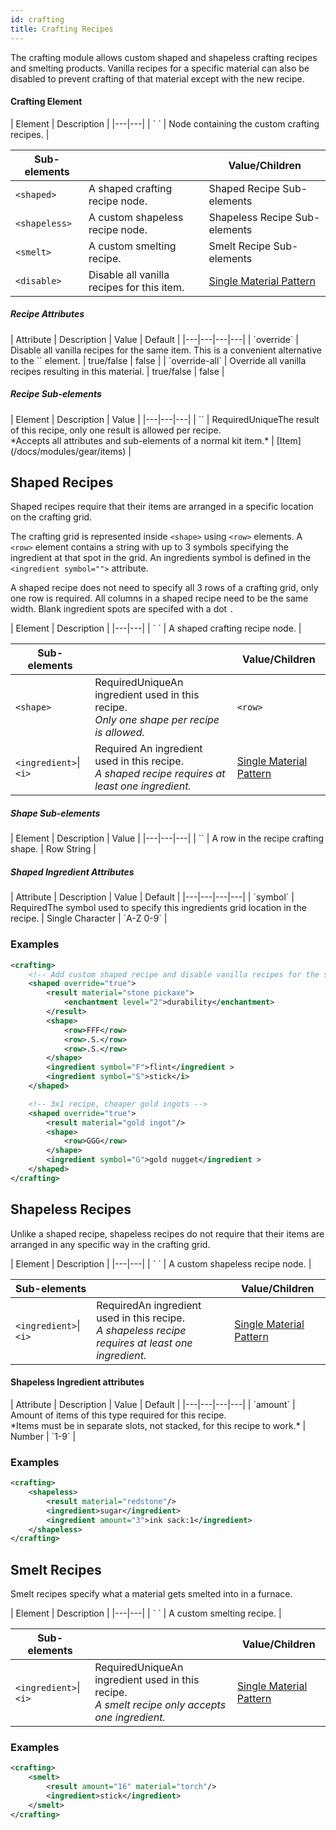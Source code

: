 ```yaml
---
id: crafting
title: Crafting Recipes
---
```


The crafting module allows custom shaped and shapeless crafting recipes and smelting products. 
Vanilla recipes for a specific material can also be disabled to prevent crafting of that material except with the new recipe.

#### Crafting Element

<div className="table-container">
  | Element | Description |
  |---|---|
  | `<crafting> </crafting>` | Node containing the custom crafting recipes. |

  | Sub-elements || Value/Children |
  |---|---|---|
  | `<shaped>` | A shaped crafting recipe node. | <span className="badge badge--secondary">Shaped Recipe Sub-elements</span> |
  | `<shapeless>` | A custom shapeless recipe node. | <span className="badge badge--secondary">Shapeless Recipe Sub-elements</span> |
  | `<smelt>` | A custom smelting recipe. | <span className="badge badge--secondary">Smelt Recipe Sub-elements</span> |
  | `<disable>` | Disable all vanilla recipes for this item. | [Single Material Pattern](/docs/reference/items/inventory#material_matchers) |

</div>

##### Recipe Attributes

<div className="table-container">
  | Attribute | Description | Value | Default |
  |---|---|---|---|
  | `override` | Disable all vanilla recipes for the same item. This is a convenient alternative to the `<disable>` element. | <span className="badge badge--primary">true/false</span> | false |
  | `override-all` | Override all vanilla recipes resulting in this material. | <span className="badge badge--primary">true/false</span> | false |
</div>

##### Recipe Sub-elements

<div className="table-container">
  | Element | Description | Value |
  |---|---|---|
  | `<result>` | <span className="badge badge--danger">Required</span><span className="badge badge--warning" title="Only one of this child permitted per parent">Unique</span>The result of this recipe, only one result is allowed per recipe.<br />*Accepts all attributes and sub-elements of a normal kit item.* | [Item](/docs/modules/gear/items) |
</div>

## Shaped Recipes

Shaped recipes require that their items are arranged in a specific location on the crafting grid.

The crafting grid is represented inside `<shape>` using `<row>` elements.
A `<row>` element contains a string with up to 3 symbols specifying the ingredient at that spot in the grid.
An ingredients symbol is defined in the `<ingredient symbol="">` attribute.

A shaped recipe does not need to specify all 3 rows of a crafting grid, only one row is required.
All columns in a shaped recipe need to be the same width.
Blank ingredient spots are specifed with a dot `.`

<div className="table-container">
  | Element | Description |
  |---|---|
  | `<shaped> </shaped>` | A shaped crafting recipe node. |

  | Sub-elements | | Value/Children |
  |---|---|---|
  | `<shape>` | <span className="badge badge--danger">Required</span><span className="badge badge--warning" title="Only one of this child permitted per parent">Unique</span>An ingredient used in this recipe.<br />*Only one shape per recipe is allowed.* | `<row>` |
  | `<ingredient>`&#124;`<i>` | <span className="badge badge--danger">Required</span> An ingredient used in this recipe.<br />*A shaped recipe requires at least one ingredient.* | [Single Material Pattern](/docs/reference/items/inventory#material_matchers) |
</div>

##### Shape Sub-elements

<div className="table-container">
  | Element | Description | Value |
  |---|---|---|
  | `<row>` | A row in the recipe crafting shape. | <span className="badge badge--secondary">Row String</span> |
</div>

##### Shaped Ingredient Attributes

<div className="table-container">
  | Attribute | Description | Value | Default |
  |---|---|---|---|
  | `symbol` | <span className="badge badge--danger">Required</span>The symbol used to specify this ingredients grid location in the recipe. | <span className="badge badge--primary">Single Character</span> | `A-Z 0-9` |
</div>

### Examples

```xml
<crafting>
    <!-- Add custom shaped recipe and disable vanilla recipes for the same item. -->
    <shaped override="true">
        <result material="stone pickaxe">
            <enchantment level="2">durability</enchantment>
        </result>
        <shape>
            <row>FFF</row>
            <row>.S.</row>
            <row>.S.</row>
        </shape>
        <ingredient symbol="F">flint</ingredient >
        <ingredient symbol="S">stick</i>
    </shaped>

    <!-- 3x1 recipe, cheaper gold ingots -->
    <shaped override="true">
        <result material="gold ingot"/>
        <shape>
            <row>GGG</row>
        </shape>
        <ingredient symbol="G">gold nugget</ingredient >
    </shaped>
</crafting>
```

## Shapeless Recipes

Unlike a shaped recipe, shapeless recipes do not require that their items are arranged in any specific way in the crafting grid.

<div className="table-container">
  | Element | Description |
  |---|---|
  | `<shapeless> </shapeless>` | A custom shapeless recipe node. |

  | Sub-elements || Value/Children |
  |---|---|---|
  | `<ingredient>`&#124;`<i>` | <span className="badge badge--danger">Required</span>An ingredient used in this recipe.<br />*A shapeless recipe requires at least one ingredient.* | [Single Material Pattern](/docs/reference/items/inventory#material_matchers) |
</div>

#### Shapeless Ingredient attributes

<div className="table-container">
  | Attribute | Description | Value | Default |
  |---|---|---|---|
  | `amount` | Amount of items of this type required for this recipe.<br />*Items must be in separate slots, not stacked, for this recipe to work.* | <span className="badge badge--primary">Number</span> | `1-9` |
</div>

### Examples

```xml
<crafting>
    <shapeless>
        <result material="redstone"/>
        <ingredient>sugar</ingredient>
        <ingredient amount="3">ink sack:1</ingredient>
    </shapeless>
</crafting>
```

## Smelt Recipes

Smelt recipes specify what a material gets smelted into in a furnace.

<div className="table-container">
  | Element | Description |
  |---|---|
  | `<smelt> </smelt>` | A custom smelting recipe. |

  | Sub-elements || Value/Children |
  |---|---|---|
  | `<ingredient>`&#124;`<i>` | <span className="badge badge--danger">Required</span><span className="badge badge--warning" title="Only one of this child permitted per parent">Unique</span>An ingredient used in this recipe.<br />*A smelt recipe only accepts one ingredient.* | [Single Material Pattern](/docs/reference/items/inventory#material_matchers) |
</div>

### Examples

```xml
<crafting>
    <smelt>
        <result amount="16" material="torch"/>
        <ingredient>stick</ingredient>
    </smelt>
</crafting>
```
